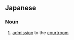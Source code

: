 ==Japanese==
{{ja-kanjitab|入|廷}}

===Noun===
{{ja-noun|にゅうたい}}

# [[admission]] to the [[courtroom]]
